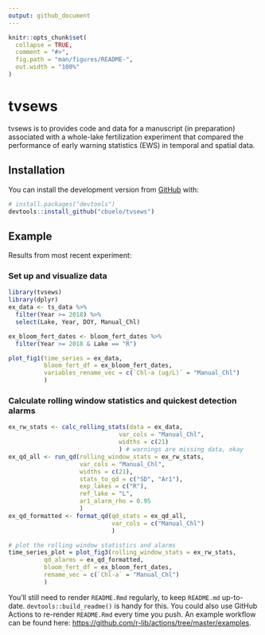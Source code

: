 ```yaml
---
output: github_document
---
```


<!-- README.md is generated from README.Rmd. Please edit that file -->

```r
knitr::opts_chunk$set(
  collapse = TRUE,
  comment = "#>",
  fig.path = "man/figures/README-",
  out.width = "100%"
)
```

# tvsews

<!-- badges: start -->
<!-- badges: end -->

tvsews is to provides code and data for a manuscript (in preparation) associated with a whole-lake fertilization experiment that compared the performance of early warning statistics (EWS) in temporal and spatial data.

## Installation

You can install the development version from [GitHub](https://github.com/) with:

``` r
# install.packages("devtools")
devtools::install_github("cbuelo/tvsews")
```
## Example

Results from most recent experiment:

### Set up and visualize data
```r
library(tvsews)
library(dplyr)
ex_data <- ts_data %>% 
  filter(Year >= 2018) %>% 
  select(Lake, Year, DOY, Manual_Chl)

ex_bloom_fert_dates <- bloom_fert_dates %>% 
  filter(Year >= 2018 & Lake == "R")

plot_fig1(time_series = ex_data, 
          bloom_fert_df = ex_bloom_fert_dates,
          variables_rename_vec = c(`Chl-a (ug/L)` = "Manual_Chl")
          )
```

### Calculate rolling window statistics and quickest detection alarms
```r
ex_rw_stats <- calc_rolling_stats(data = ex_data,
                               var_cols = "Manual_Chl",
                               widths = c(21)
                               ) # warnings are missing data, okay
ex_qd_all <- run_qd(rolling_window_stats = ex_rw_stats,
                    var_cols = "Manual_Chl",
                    widths = c(21),
                    stats_to_qd = c("SD", "Ar1"),
                    exp_lakes = c("R"),
                    ref_lake = "L",
                    ar1_alarm_rho = 0.95
                    )
ex_qd_formatted <- format_qd(qd_stats = ex_qd_all,
                             var_cols = c("Manual_Chl")
                             )
```

```r
# plot the rolling window statistics and alarms
time_series_plot = plot_fig3(rolling_window_stats = ex_rw_stats,
          qd_alarms = ex_qd_formatted,
          bloom_fert_df = ex_bloom_fert_dates,
          rename_vec = c(`Chl-a` = "Manual_Chl")
          )
```



You'll still need to render `README.Rmd` regularly, to keep `README.md` up-to-date. `devtools::build_readme()` is handy for this. You could also use GitHub Actions to re-render `README.Rmd` every time you push. An example workflow can be found here: <https://github.com/r-lib/actions/tree/master/examples>.
